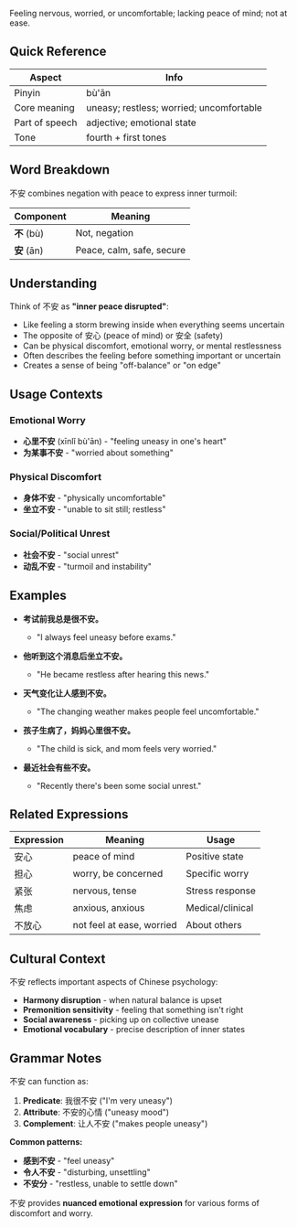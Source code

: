 Feeling nervous, worried, or uncomfortable; lacking peace of mind; not at ease.

## Quick Reference

| Aspect         | Info                                     |
| -------------- | ---------------------------------------- |
| Pinyin         | bù'ān                                    |
| Core meaning   | uneasy; restless; worried; uncomfortable |
| Part of speech | adjective; emotional state               |
| Tone           | fourth + first tones                     |

## Word Breakdown

不安 combines negation with peace to express inner turmoil:

| Component   | Meaning                   |
| ----------- | ------------------------- |
| **不** (bù) | Not, negation             |
| **安** (ān) | Peace, calm, safe, secure |

## Understanding

Think of 不安 as **"inner peace disrupted"**:

- Like feeling a storm brewing inside when everything seems uncertain
- The opposite of 安心 (peace of mind) or 安全 (safety)
- Can be physical discomfort, emotional worry, or mental restlessness
- Often describes the feeling before something important or uncertain
- Creates a sense of being "off-balance" or "on edge"

## Usage Contexts

### **Emotional Worry**

- **心里不安** (xīnlǐ bù'ān) - "feeling uneasy in one's heart"
- **为某事不安** - "worried about something"

### **Physical Discomfort**

- **身体不安** - "physically uncomfortable"
- **坐立不安** - "unable to sit still; restless"

### **Social/Political Unrest**

- **社会不安** - "social unrest"
- **动乱不安** - "turmoil and instability"

## Examples

- **考试前我总是很不安。**
  - "I always feel uneasy before exams."

- **他听到这个消息后坐立不安。**
  - "He became restless after hearing this news."

- **天气变化让人感到不安。**
  - "The changing weather makes people feel uncomfortable."

- **孩子生病了，妈妈心里很不安。**
  - "The child is sick, and mom feels very worried."

- **最近社会有些不安。**
  - "Recently there's been some social unrest."

## Related Expressions

| Expression | Meaning                   | Usage            |
| ---------- | ------------------------- | ---------------- |
| 安心       | peace of mind             | Positive state   |
| 担心       | worry, be concerned       | Specific worry   |
| 紧张       | nervous, tense            | Stress response  |
| 焦虑       | anxious, anxious          | Medical/clinical |
| 不放心     | not feel at ease, worried | About others     |

## Cultural Context

不安 reflects important aspects of Chinese psychology:

- **Harmony disruption** - when natural balance is upset
- **Premonition sensitivity** - feeling that something isn't right
- **Social awareness** - picking up on collective unease
- **Emotional vocabulary** - precise description of inner states

## Grammar Notes

不安 can function as:

1. **Predicate**: 我很不安 ("I'm very uneasy")
2. **Attribute**: 不安的心情 ("uneasy mood")
3. **Complement**: 让人不安 ("makes people uneasy")

**Common patterns:**

- **感到不安** - "feel uneasy"
- **令人不安** - "disturbing, unsettling"
- **不安分** - "restless, unable to settle down"

不安 provides **nuanced emotional expression** for various forms of discomfort and worry.
